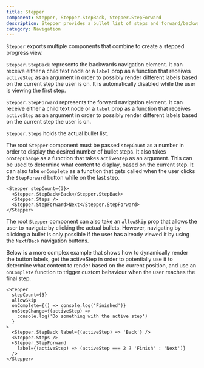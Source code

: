 ```yaml
---
title: Stepper
component: Stepper, Stepper.StepBack, Stepper.StepForward
description: Stepper provides a bullet list of steps and forward/backwards navigation buttons.
category: Navigation
---
```


`Stepper` exports multiple components that combine to create a stepped progress view.

`Stepper.StepBack` represents the backwards navigation element. It can receive either a child text node or a `label` prop as a function that receives `activeStep` as an argument in order to possibly render different labels based on the current step the user is on. It is automatically disabled while the user is viewing the first step.

`Stepper.StepForward` represents the forward navigation element. It can receive either a child text node or a `label` prop as a function that receives `activeStep` as an argument in order to possibly render different labels based on the current step the user is on.

`Stepper.Steps` holds the actual bullet list.

The root `Stepper` component must be passed `stepCount` as a number in order to display the desired number of bullet steps. It also takes `onStepChange` as a function that takes `activeStep` as an argument. This can be used to determine what content to display, based on the current step. It can also take `onComplete` as a function that gets called when the user clicks the `StepForward` button while on the last step.

```tsx preview
<Stepper stepCount={3}>
  <Stepper.StepBack>Back</Stepper.StepBack>
  <Stepper.Steps />
  <Stepper.StepForward>Next</Stepper.StepForward>
</Stepper>
```

The root `Stepper` component can also take an `allowSkip` prop that allows the user to navigate by clicking the actual bullets. However, navigating by clicking a bullet is only possible if the user has already viewed it by using the `Next`/`Back` navigation buttons.

Below is a more complex example that shows how to dynamically render the button labels, get the activeStep in order to potentially use it to determine what content to render based on the current position, and use an `onComplete` function to trigger custom behaviour when the user reaches the final step.

```tsx preview
<Stepper
  stepCount={3}
  allowSkip
  onComplete={() => console.log('Finished')}
  onStepChange={(activeStep) =>
    console.log('Do something with the active step')
  }
>
  <Stepper.StepBack label={(activeStep) => 'Back'} />
  <Stepper.Steps />
  <Stepper.StepForward
    label={(activeStep) => (activeStep === 2 ? 'Finish' : 'Next')}
  />
</Stepper>
```

